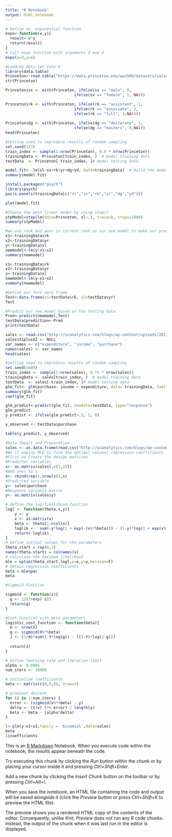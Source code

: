---
title: "R Notebook"
output: html_notebook
---
```{r}
# Define an  exponential function
expo<-function(x,y){
  result<-x^y
  return(result)
}
# Call expo function with arguments 3 and 4
expo(x=3,y=4)
```

```{r}
#Loading data set into R
library(data.table)
Princeton<-read.table("https://data.princeton.edu/wws509/datasets/salary.dat", header = TRUE)
str(Princeton)
```


```{r}
Princeton$sx <- with(Princeton, ifelse(sx == "male", 0, 
                              ifelse(sx == "female", 1, NA)))

Princeton$rk <- with(Princeton, ifelse(rk == "assistant", 1, 
                              ifelse(rk == "associate", 2,
                              ifelse(rk == "full", 3,NA))))
                    
Princeton$dg <- with(Princeton, ifelse(dg == "doctorate", 1, 
                              ifelse(dg == "masters", 0,NA)))
head(Princeton)
```

```{r}

#Setting seed to reproduce results of random sampling
set.seed(123)
train_index <- sample(1:nrow(Princeton), 0.8 * nrow(Princeton))
trainingData <- Princeton[train_index, ]  # model training data
testData  <- Princeton[-train_index, ]# model testing data

```

```{r}
model.fit<- lm(sl~sx+rk+yr+dg+yd, data=trainingData)  # build the model
summary(model.fit)
```

```{r}
install.packages("psych")
library(psych)
pairs.panels(trainingData[c("sl","sx","rk","yr","dg","yd")])
```

```{r}
plot(model.fit)
```

```{r}
#Choose the best linear model by using step()
stpModel=step(lm(data=Princeton, sl~.), trace=0, steps=1000)
summary(stpModel)
```

```{r}
#we use rank and year in current rank as our new model to make our prediction analysis
x1<-trainingData$rk
x2<-trainingData$yr
y<-trainingData$sl
newmodel<-lm(y~x1+x2)
summary(newmodel)


```

```{r}
x1<-trainingData$rk
x2<-trainingData$yr
y<-trainingData$sl
newmodel<-lm(y~x1+x2)
summary(newmodel)
```

```{r}
#Define our Test data frame
Test<-data.frame(x1=testData$rk, x2=testData$yr)
Test
```

```{r}
#Predict our new model based on the testing data.
Pred<-predict(newmodel,Test)
testData$prediction<-Pred
print(testData)

```

```{r}
sales <- read.csv("http://ucanalytics.com/blogs/wp-content/uploads/2017/09/Data-L-Reg-Gradient-Descent.csv")
sales$X1plusX2 <- NULL
var_names <- c("expenditure", "income", "purchase")
names(sales) <- var_names
head(sales)
```

```{r}
#Setting seed to reproduce results of random sampling
set.seed(5689)
train_index <- sample(1:nrow(sales), 0.75 * nrow(sales))
trainingData <- sales[train_index, ]  # model training data
testData  <- sales[-train_index, ]# model testing data
glm_fit<- glm(purchase~ income + expenditure, data= trainingData, family = binomial)
summary(glm_fit)
coef(glm_fit)
```

```{r}
glm_predict<-predict(glm_fit, newdata=testData, type="response")
glm_predict
y_predict <- ifelse(glm_predict>.5, 1, 0)

y_observed <- testData$purchase

table(y_predict, y_observed)


```

```{r}
#Data Import and Preparation
sales <- as.data.frame(read.csv("http://ucanalytics.com/blogs/wp-content/uploads/2017/09/Data-L-Reg-Gradient-Descent.csv"))
#We'll employ MLE to find the optimal values/ regression coefficients
#First we Create the design matrices
#Predictor variables
x<- as.matrix(sales[,c(1,2)])
#Add ones to x
x<- cbind(rep(1,nrow(x)),x)
#Predicted variable
y<- sales$purchase
#Response variable matrix
y<- as.matrix(sales$y)
```

```{r}
# define the log-likelihood function
logl <- function(theta,x,y){
    y <- y
    x <- as.matrix(x)
    beta <- theta[1:ncol(x)]
    loglik <-  sum(-y*log(1 + exp(-(x%*%beta))) - (1-y)*log(1 + exp(x%*%beta)))
    return(-loglik)
}
# Define initial values for the parameters
theta.start = rep(0,3)
names(theta.start) = colnames(x)
# Calculate the maximum likelihood
mle = optim(theta.start,logl,x=x,y=y,hessian=F)
# Obtain regression coefficients
beta = mle$par
beta

```

```{r}
#Sigmoid Function

sigmoid <- function(z){
  g <- 1/(1+exp(-z))
  return(g)
}
```

```{r}
#Cost Function with beta parameters
logistic_cost_function <- function(beta){
  m <- nrow(X)
  g <- sigmoid(X%*%beta)
  J <- (1/m)*sum((-Y*log(g)) - ((1-Y)*log(1-g)))
  
  return(J)
}
```

```{r}
# Define learning rate and iteration limit
alpha <- 0.0005
num_iters <- 10000

# initialize coefficients
beta <- matrix(c(0,0,0), nrow=3)

# gradient descent
for (i in 1:num_iters) {
  error <- (sigmoid(x%*%beta) - y)
  delta <- (t(x) %*% error) / length(y)
  beta <- beta - (alpha*delta)
}

```

```{r}
l<-glm(y~x1+x2,family = 'binomial',data=sales)
beta
l$coefficients
```



This is an [R Markdown](http://rmarkdown.rstudio.com) Notebook. When you execute code within the notebook, the results appear beneath the code. 

Try executing this chunk by clicking the *Run* button within the chunk or by placing your cursor inside it and pressing *Ctrl+Shift+Enter*. 

Add a new chunk by clicking the *Insert Chunk* button on the toolbar or by pressing *Ctrl+Alt+I*.

When you save the notebook, an HTML file containing the code and output will be saved alongside it (click the *Preview* button or press *Ctrl+Shift+K* to preview the HTML file).

The preview shows you a rendered HTML copy of the contents of the editor. Consequently, unlike *Knit*, *Preview* does not run any R code chunks. Instead, the output of the chunk when it was last run in the editor is displayed.
